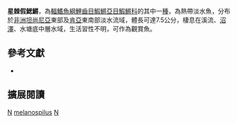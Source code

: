 {{Speciesbox 
| taxon = Nothobranchius melanospilus
| status = LC
| status_system = IUCN3.1
| authority =  [[Pfeffer|Pfeffer]], 1896
| synonyms = *''Fundulus melanospilus, Pfeffer, 1896''
*''Notobranchius melanospilus, Pfeffer, 1896''
*''Nothobranchius emini, Ahl, 1935''
*''Nothobranchius eiminki, Ahl, 1935''
}}
'''星棘假鰓鱂'''，為[[輻鰭魚綱|輻鰭魚綱]][[鯉齒目|鯉齒目]][[鰕鱂亞目|鰕鱂亞目]][[鰕鱂科|鰕鱂科]]的其中一[[種|種]]，為熱帶淡水魚，分布於[[非洲|非洲]][[坦尚尼亞|坦尚尼亞]]東部及[[肯亞|肯亞]]東南部淡水流域，體長可達7.5公分，棲息在溪流、[[沼澤|沼澤]]、水塘底中層水域，生活習性不明，可作為觀賞魚。
== 參考文獻 ==
*{{FishBase_species|genus=Nothobranchius|species=melanospilus|year=2014|month=8}}

== 擴展閱讀 ==
{{refbegin}}
{{wikispecies-inline|Nothobranchius melanospilus|星棘假鰓鱂}}
{{refend}}
{{Taxonbar|from=Q1940251}}

[[Category:觀賞魚|N]]
[[Category:假鰓鱂屬|melanospilus]]
[[Category:1896年描述的魚類|N]]